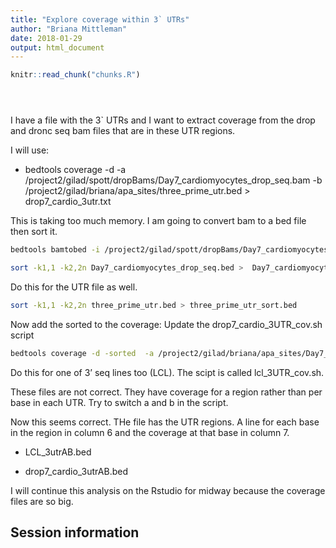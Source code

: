 ```yaml
---
title: "Explore coverage within 3` UTRs"
author: "Briana Mittleman"
date: 2018-01-29
output: html_document
---
```


<!-- The file analysis/chunks.R contains chunks that define default settings
shared across the workflowr files. -->
```r
knitr::read_chunk("chunks.R")
```

<!-- Update knitr chunk options -->
```r
```

<!-- Insert the date the file was last updated -->
```r
```

<!-- Insert the code version (Git commit SHA1) if Git repository exists and R
 package git2r is installed -->
```r
```

<!-- Add your analysis here -->
I have a file with the 3` UTRs and I want to extract coverage from the drop and dronc seq bam files that are in these UTR regions.

I will use:  


- bedtools coverage -d -a /project2/gilad/spott/dropBams/Day7_cardiomyocytes_drop_seq.bam -b /project2/gilad/briana/apa_sites/three_prime_utr.bed > drop7_cardio_3utr.txt


This is taking too much memory. I am going to convert bam to a bed file then sort it.  
 
```bash
bedtools bamtobed -i /project2/gilad/spott/dropBams/Day7_cardiomyocytes_drop_seq.bam > Day7_cardiomyocytes_drop_seq.bed  

sort -k1,1 -k2,2n Day7_cardiomyocytes_drop_seq.bed >  Day7_cardiomyocytes_drop_seq_sort.bed 
```



Do this for the UTR file as well.  

```bash
sort -k1,1 -k2,2n three_prime_utr.bed > three_prime_utr_sort.bed  
```


Now add the sorted to the coverage:  Update the drop7_cardio_3UTR_cov.sh script  


```bash
bedtools coverage -d -sorted  -a /project2/gilad/briana/apa_sites/Day7_cardiomyocytes_drop_seq_sort.bed  -b /project2/gilad/briana/apa_sites/three_prime_utr_sort.bed > drop7_cardio_3utr.txt
```

Do this for one of 3' seq lines too (LCL). The scipt is called lcl_3UTR_cov.sh.  


These files are not correct. They have coverage for a region rather than per base in each UTR. Try to switch a and b in the script. 

Now this seems correct. THe file has the UTR regions. A line for each base in the region in column 6 and the coverage at that base in column 7.  

* LCL_3utrAB.bed  

* drop7_cardio_3utrAB.bed  

I will continue this analysis on the Rstudio for midway because the coverage files are so big.  


## Session information

<!-- Insert the session information into the document -->
```r
```
